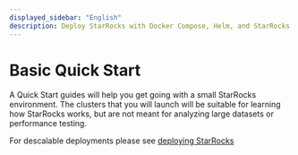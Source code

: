 ```yaml
---
displayed_sidebar: "English"
description: Deploy StarRocks with Docker Compose, Helm, and StarRocks Operator
---
```


# Basic Quick Start

A Quick Start guides will help you get going with a small StarRocks environment. The clusters that you will launch will be suitable for learning how StarRocks works, but are not meant for analyzing large datasets or performance testing.

For descalable deployments please see [deploying StarRocks](../deployment/deployment_overview.md)


<DocCardList />
